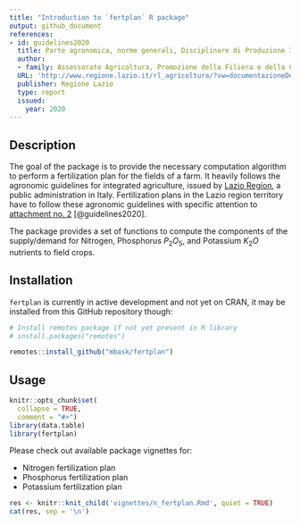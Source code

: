 ```yaml
---
title: "Introduction to `fertplan` R package"
output: github_document
references:
- id: guidelines2020
  title: Parte agronomica, norme generali, Disciplinare di Produzione Integrata della Regione Lazio - SQNPI
  author:
  - family: Assessorato Agricoltura, Promozione della Filiera e della Cultura del Cibo, Ambiente e Risorse Naturali
  URL: 'http://www.regione.lazio.it/rl_agricoltura/?vw=documentazioneDettaglio&id=52065'
  publisher: Regione Lazio
  type: report
  issued:
    year: 2020
---
```


## Description

The goal of the package is to provide the necessary computation algorithm to perform a fertilization plan for the fields of a farm. It heavily follows the agronomic guidelines for integrated agriculture, issued by [Lazio Region](https://www.regione.lazio.it/rl_agricoltura/?vw=contenutidettaglio&id=164 "Web-site of Lazio Region (in italian)"), a public administration in Italy.
Fertilization plans in the Lazio region territory have to follow these agronomic guidelines with specific attention to [attachment no. 2](http://www.regione.lazio.it/binary/rl_main/tbl_documenti/AGC_DD_G01782_24_02_2020_Allegato1.pdf "PDF file of the Attachment 2 of the guidelines") [@guidelines2020].

The package provides a set of functions to compute the components of the supply/demand for Nitrogen, Phosphorus $P_2O_5$, and Potassium $K_2O$ nutrients to field crops.


## Installation

`fertplan` is currently in active development and not yet on CRAN, it may be installed from this GitHub repository though:

```r
# Install remotes package if not yet present in R library
# install.packages("remotes")

remotes::install_github("mbask/fertplan")
```


## Usage

```r
knitr::opts_chunk$set(
  collapse = TRUE,
  comment = "#>")
library(data.table)
library(fertplan)
```

Please check out available package vignettes for:

  * Nitrogen fertilization plan
  * Phosphorus fertilization plan
  * Potassium fertilization plan


```r
res <- knitr::knit_child('vignettes/n_fertplan.Rmd', quiet = TRUE)
cat(res, sep = '\n')
```


